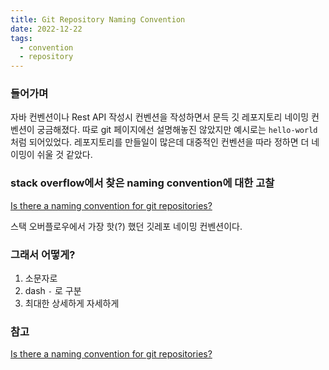 ```yaml
---
title: Git Repository Naming Convention
date: 2022-12-22
tags:
  - convention
  - repository
---
```


### 들어가며

자바 컨벤션이나 Rest API 작성시 컨벤션을 작성하면서 문득 깃 레포지토리 네이밍 컨벤션이 궁금해졌다. 따로 git 페이지에선 설명해놓진 않았지만 예시로는 `hello-world`처럼 되어있었다. 레포지토리를 만들일이 많은데 대중적인 컨벤션을 따라 정하면 더 네이밍이 쉬울 것 같았다.

### stack overflow에서 찾은 naming convention에 대한 고찰

[Is there a naming convention for git repositories?](https://stackoverflow.com/questions/11947587/is-there-a-naming-convention-for-git-repositories)

스택 오버플로우에서 가장 핫(?) 했던 깃레포 네이밍 컨벤션이다.

### 그래서 어떻게?

1. 소문자로
2. dash `-` 로 구분
3. 최대한 상세하게 자세하게

### 참고

[Is there a naming convention for git repositories?](https://stackoverflow.com/questions/11947587/is-there-a-naming-convention-for-git-repositories)